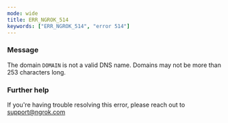 ```yaml
---
mode: wide
title: ERR_NGROK_514
keywords: ["ERR_NGROK_514", "error 514"]
---
```



### Message

The domain `DOMAIN` is not a valid DNS name. Domains may not be more than 253 characters long.

<ErrorDetails />

### Further help

If you're having trouble resolving this error, please reach out to [support@ngrok.com](mailto:support@ngrok.com?subject=Help%20with%20ERR_NGROK_514)
